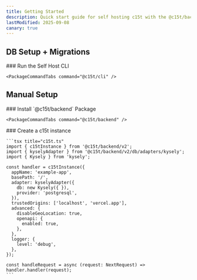 ```yaml
---
title: Getting Started
description: Quick start guide for self hosting c15t with the @c15t/backend package.
lastModified: 2025-09-08
canary: true
---
```


## DB Setup + Migrations

<Steps>
  <Step>
    ### Run the Self Host CLI

    <PackageCommandTabs command="@c15t/cli" />
  </Step>
</Steps>

## Manual Setup

<Steps>
  <Step>
    ### Install `@c15t/backend` Package

    <PackageCommandTabs command="@c15t/backend" />
  </Step>

  <Step>
    ### Create a c15t instance

    ```tsx title="c15t.ts"
    import { c15tInstance } from '@c15t/backend/v2';
    import { kyselyAdapter } from '@c15t/backend/v2/db/adapters/kysely';
    import { Kysely } from 'kysely';

    const handler = c15tInstance({
      appName: 'example-app',
      basePath: '/',
      adapter: kyselyAdapter({
        db: new Kysely({ }),
        provider: 'postgresql',
      }),
      trustedOrigins: ['localhost', 'vercel.app'],
      advanced: {
        disableGeoLocation: true,
        openapi: {
          enabled: true,
        },
      },
      logger: {
        level: 'debug',
      },
    });

    const handleRequest = async (request: NextRequest) => handler.handler(request);
    ```
  </Step>
</Steps>
